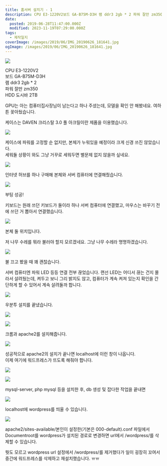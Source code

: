 ```yaml
---
title: 홈서버 설치기 - 1
description: CPU E3-1220V2보드 GA-B75M-D3H 램 ddr3 2gb * 2 파워 잘만 zm350 HDD 도시바 2TB GPU는 아는 컴퓨터집사장님이 남는다고 하나 주셨는데, 모델을 확인 안 해봤네요. 여하튼 꽂아뒀습니다. 케이스는 DAVEN 크리스탈 3.0 풀 아크릴이란 제품을 이용했습니다. 케이스에 파워를 고정할 순 없지만, 본체가 누워있을 예정이라 크게 신경 쓰진 않았습니다.세워둘 상황이 와도 그냥 거꾸로 세워두면 별문제 없지 않을까 싶네요.
date:
  posted: 2019-06-28T11:47:00.000Z
  modified: 2023-11-19T07:29:00.000Z
tags:
  - 제작일지
coverImage: /images/2019/06/IMG_20190626_181641.jpg
ogImage: /images/2019/06/IMG_20190626_181641.jpg
---
```


![](/images/2019/06/IMG_20190625_162805.jpg)

CPU E3-1220V2  
보드 GA-B75M-D3H   
램 ddr3 2gb \* 2   
파워 잘만 zm350   
HDD 도시바 2TB 

GPU는 아는 컴퓨터집사장님이 남는다고 하나 주셨는데, 모델을 확인 안 해봤네요. 여하튼 꽂아뒀습니다.

케이스는 DAVEN 크리스탈 3.0 풀 아크릴이란 제품을 이용했습니다.

![](/images/2019/06/IMG_20190626_180452.jpg)

케이스에 파워를 고정할 순 없지만, 본체가 누워있을 예정이라 크게 신경 쓰진 않았습니다.  
세워둘 상황이 와도 그냥 거꾸로 세워두면 별문제 없지 않을까 싶네요.

![](/images/2019/06/IMG_20190626_180217.jpg)

인터넷 허브를 하나 구매해 본체와 서버 컴퓨터에 연결해줬습니다.

![](/images/2019/06/IMG_20190626_181641.jpg)

부팅 성공!

키보드는 원래 쓰던 키보드가 둘이라 하나 서버 컴퓨터에 연결했고, 마우스는 바꾸기 전에 쓰던 거 뽑아서 연결했습니다.

![](/images/2019/06/IMG_20190628_202358.jpg)

본체 둘 위치입니다.

저 나무 수레를 뭐라 불러야 할지 모르겠네요. 그냥 나무 수레라 명명하겠습니다.

![](/images/2019/06/IMG_20190627_220000.jpg)

불 끄고 봤을 때 꽤 괜찮습니다.

서버 컴퓨터엔 파워 LED 등등 연결 전부 끊었습니다. 랜선 LED는 어디서 끊는 건지 몰라서 살려뒀는데, 켜두고 보니 그리 밝지도 않고, 컴퓨터가 계속 켜져 있는지 확인을 간단하게 할 수 있어서 계속 살려둘까 합니다.

![](/images/2019/06/스크린샷-2019-06-26-20-29-54.png)

우분투 설치를 끝냈습니다.

![](/images/2019/06/스크린샷-2019-06-26-21-00-25.png)

![](/images/2019/06/스크린샷-2019-06-26-21-06-18.png)

크롬과 apache2를 설치해줍니다.

![](/images/2019/06/스크린샷-2019-06-26-21-07-08.png)

성공적으로 apache2의 설치가 끝나면 localhost에 이런 창이 나옵니다.  
이제 여기에 워드프레스가 뜨도록 해줘야 합니다.

![](/images/2019/06/스크린샷-2019-06-26-21-08-26.png)

![](/images/2019/06/스크린샷-2019-06-26-21-10-13.png)

mysql-server, php mysql 등을 설치한 후, db 생성 및 잡다한 작업을 끝내면

![](/images/2019/06/스크린샷-2019-06-26-21-37-00.png)

localhost에 wordpress를 띄울 수 있습니다.

![](/images/2019/06/스크린샷-2019-06-27-08-23-22.png)

apache2/sites-available/본인이 설정한(기본은 000-default).conf 파일에서 Documentroot를 wordpress가 설치된 경로로 변경하면 url에서 /wordpress/를 삭제할 수 있습니다.

뭣도 모르고 wordpress url 설정에서 /wordpress/를 제거했다가 일이 굉장히 꼬여서 중간에 워드프레스를 삭제하고 재설치했습니다. ㅠㅠ